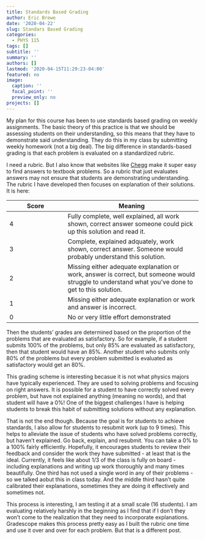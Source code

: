 ```yaml
---
title: Standards Based Grading
author: Eric Brewe
date: '2020-04-22'
slug: Standars Based Grading
categories:
  - PHYS 115
tags: []
subtitle: ''
summary: ''
authors: []
lastmod: '2020-04-15T11:29:23-04:00'
featured: no
image:
  caption: ''
  focal_point: ''
  preview_only: no
projects: []
---
```


My plan for this course has been to use standards based grading on weekly assignments. The basic theory of this practice is that we should be assessing students on their understanding, so this means that they have to demonstrate said understanding. They do this in my class by submitting weekly homework (not a big deal). The big difference in standards-based grading is that each problem is evaluated on a standardized rubric. 

I need a rubric. But I also know that websites like [Chegg](https://www.chegg.com/) make it super easy to find answers to textbook problems. So a rubric that just evaluates answers may not ensure that students are demonstrating understanding. The rubric I have developed then focuses on explanation of their solutions. It is here:

| Score | Meaning |
| ---------------------| ----------------------------------------------- |
| 4 | Fully complete, well explained, all work shown, correct answer someone could pick up this solution and read it.|
| 3 | Complete, explained adquately, work shown, correct answer. Someone would probably understand this solution. |
| 2 | Missing either adequate explanation or work, answer is correct, but someone would struggle to understand what you've done to get to this solution.|
| 1 | Missing either adequate explanation or work and answer is incorrect. |
| 0 | No or very little effort demonstrated |

Then the students' grades are determined based on the proportion of the problems that are evaluated as satisfactory. So for example, if a student submits 100\% of the problems, but only 85\% are evaluated as satisfactory, then that student would have an 85\%. Another student who submits only 80\% of the problems but every problem submitted is evaluated as satisfactory would get an 80\%. 

This grading scheme is interesting becasue it is not what physics majors have typically experienced.  They are used to solving problems and focusing on right answers. It is possible for a student to have correctly solved every problem, but have not explained anything (meaning no words), and that student will have a 0\%! One of the biggest challenges I have is helping students to break this habit of submitting solutions without any explanation. 

That is not the end though. Because the goal is for students to achieve standards, I also allow for students to resubmit work (up to 9 times). This helps to alleviate the issue of students who have solved problems correctly, but haven't explained. Go back, explain, and resubmit. You can take a 0\% to a 100\% fairly efficiently. Hopefully, it encourages students to review their feedback and consider the work they have submitted - at least that is the ideal.  Currently, it feels like about 1/3 of the class is fully on board - including explanations and writing up work thoroughly and many times beautifully. One third has not used a single word in any of their problems - so we talked aobut this in class today. And the middle third hasn't quite calibrated their explanations, sometimes they are doing it effectively and sometimes not. 

This process is interesting, I am testing it at a small scale (16 students). I am evaluating relatively harshly in the beginning as I find that if I don't they won't come to the realization that they need to incorporate explanations. Gradescope makes this process pretty easy as I built the rubric one time and use it over and over for each problem. But that is a different post. 
